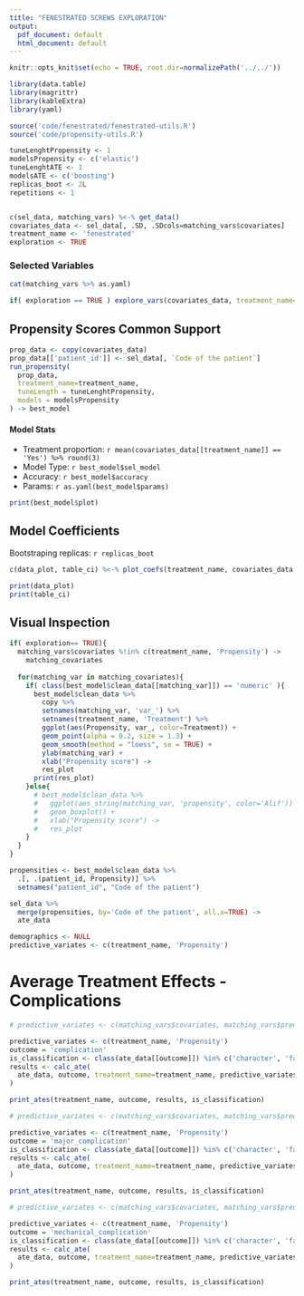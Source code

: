 ```yaml
---
title: "FENESTRATED SCREWS EXPLORATION"
output:
  pdf_document: default
  html_document: default
---
```


```r
knitr::opts_knit$set(echo = TRUE, root.dir=normalizePath('../../'))
```

```r
library(data.table)
library(magrittr)
library(kableExtra)
library(yaml)

source('code/fenestrated/fenestrated-utils.R')
source('code/propensity-utils.R')

tuneLenghtPropensity <- 1
modelsPropensity <- c('elastic')
tuneLenghtATE <- 1
modelsATE <- c('boosting')
replicas_boot <- 2L
repetitions <- 1


c(sel_data, matching_vars) %<-% get_data()
covariates_data <- sel_data[, .SD, .SDcols=matching_vars$covariates]
treatment_name <- 'fenestrated'
exploration <- TRUE
```

### Selected Variables

```r
cat(matching_vars %>% as.yaml)
```

```r
if( exploration == TRUE ) explore_vars(covariates_data, treatment_name=treatment_name)
```


## Propensity Scores Common Support
```r
prop_data <- copy(covariates_data)
prop_data[['patient_id']] <- sel_data[, `Code of the patient`]
run_propensity(
  prop_data,
  treatment_name=treatment_name,
  tuneLength = tuneLenghtPropensity,
  models = modelsPropensity
) -> best_model

```

#### Model Stats

- Treatment proportion: `r mean(covariates_data[[treatment_name]] == 'Yes') %>% round(3)`
- Model Type: `r best_model$sel_model`
- Accuracy: `r best_model$accuracy`
- Params: `r as.yaml(best_model$params)`


```r
print(best_model$plot)
```

## Model Coefficients

Bootstraping replicas: `r replicas_boot`

```r
c(data_plot, table_ci) %<-% plot_coefs(treatment_name, covariates_data, best_model, replicas_boot) 

print(data_plot)
print(table_ci)
```



## Visual Inspection

```r

if( exploration== TRUE){
  matching_vars$covariates %!in% c(treatment_name, 'Propensity') ->
    matching_covariates
  
  for(matching_var in matching_covariates){
    if( class(best_model$clean_data[[matching_var]]) == 'numeric' ){
      best_model$clean_data %>% 
        copy %>% 
        setnames(matching_var, 'var_') %>% 
        setnames(treatment_name, 'Treatment') %>% 
        ggplot(aes(Propensity, var_, color=Treatment)) +
        geom_point(alpha = 0.2, size = 1.3) +
        geom_smooth(method = "loess", se = TRUE) +
        ylab(matching_var) +
        xlab("Propensity score") ->
        res_plot
      print(res_plot)
    }else{
      # best_model$clean_data %>%
      #   ggplot(aes_string(matching_var, 'propensity', color='Alif')) +
      #   geom_boxplot() +
      #   xlab("Propensity score") ->
      #   res_plot
    }
  }
}
```


```r
propensities <- best_model$clean_data %>% 
  .[, .(patient_id, Propensity)] %>% 
  setnames("patient_id", "Code of the patient")

sel_data %>% 
  merge(propensities, by='Code of the patient', all.x=TRUE) ->
  ate_data
```


```r
demographics <- NULL
predictive_variates <- c(treatment_name, 'Propensity')
```


# Average Treatment Effects - Complications

```r

# predictive_variates <- c(matching_vars$covariates, matching_vars$predictive) %>% unique

predictive_variates <- c(treatment_name, 'Propensity')
outcome = 'complication'
is_classification <- class(ate_data[[outcome]]) %in% c('character', 'factor')
results <- calc_ate(
  ate_data, outcome, treatment_name=treatment_name, predictive_variates, first_visit=FALSE, tuneLenghtATE, modelsATE, incremental=FALSE, is_classification, repetitions
)

print_ates(treatment_name, outcome, results, is_classification)
```


```r

# predictive_variates <- c(matching_vars$covariates, matching_vars$predictive) %>% unique

predictive_variates <- c(treatment_name, 'Propensity')
outcome = 'major_complication'
is_classification <- class(ate_data[[outcome]]) %in% c('character', 'factor')
results <- calc_ate(
  ate_data, outcome, treatment_name=treatment_name, predictive_variates, first_visit=FALSE, tuneLenghtATE, modelsATE, incremental=FALSE, is_classification, repetitions
)

print_ates(treatment_name, outcome, results, is_classification)
```

```r

# predictive_variates <- c(matching_vars$covariates, matching_vars$predictive) %>% unique

predictive_variates <- c(treatment_name, 'Propensity')
outcome = 'mechanical_complication'
is_classification <- class(ate_data[[outcome]]) %in% c('character', 'factor')
results <- calc_ate(
  ate_data, outcome, treatment_name=treatment_name, predictive_variates, first_visit=FALSE, tuneLenghtATE, modelsATE, incremental=FALSE, is_classification, repetitions
)

print_ates(treatment_name, outcome, results, is_classification)
```